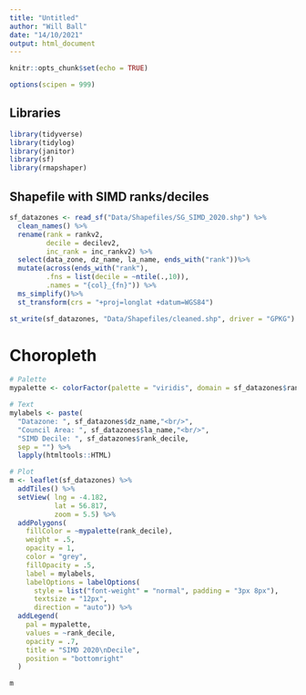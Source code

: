 ---
title: "Untitled"
author: "Will Ball"
date: "14/10/2021"
output: html_document
---

```{r setup, include=FALSE}
knitr::opts_chunk$set(echo = TRUE)

options(scipen = 999)
```


## Libraries

```{r libraries, message = FALSE, warning = FALSE}
library(tidyverse)
library(tidylog)
library(janitor)
library(sf)
library(rmapshaper)
```

## Shapefile with SIMD ranks/deciles

```{r chunk 1, message = FALSE, warning = FALSE}
sf_datazones <- read_sf("Data/Shapefiles/SG_SIMD_2020.shp") %>% 
  clean_names() %>%
  rename(rank = rankv2,
         decile = decilev2,
         inc_rank = inc_rankv2) %>% 
  select(data_zone, dz_name, la_name, ends_with("rank"))%>%
  mutate(across(ends_with("rank"),
         .fns = list(decile = ~ntile(.,10)),
         .names = "{col}_{fn}")) %>% 
  ms_simplify()%>% 
  st_transform(crs = "+proj=longlat +datum=WGS84")

st_write(sf_datazones, "Data/Shapefiles/cleaned.shp", driver = "GPKG") # Default is ESRI driver which abbreviates long column names
```

# Choropleth

```{r}
# Palette
mypalette <- colorFactor(palette = "viridis", domain = sf_datazones$rank_decile, na.color = "transparent")

# Text
mylabels <- paste(
  "Datazone: ", sf_datazones$dz_name,"<br/>",
  "Council Area: ", sf_datazones$la_name,"<br/>",
  "SIMD Decile: ", sf_datazones$rank_decile,
  sep = "") %>% 
  lapply(htmltools::HTML)

# Plot
m <- leaflet(sf_datazones) %>% 
  addTiles() %>% 
  setView( lng = -4.182,
           lat = 56.817,
           zoom = 5.5) %>% 
  addPolygons(
    fillColor = ~mypalette(rank_decile),
    weight = .5,
    opacity = 1,
    color = "grey",
    fillOpacity = .5,
    label = mylabels,
    labelOptions = labelOptions(
      style = list("font-weight" = "normal", padding = "3px 8px"),
      textsize = "12px",
      direction = "auto")) %>% 
  addLegend(
    pal = mypalette,
    values = ~rank_decile,
    opacity = .7,
    title = "SIMD 2020\nDecile",
    position = "bottomright"
  )

m
```

